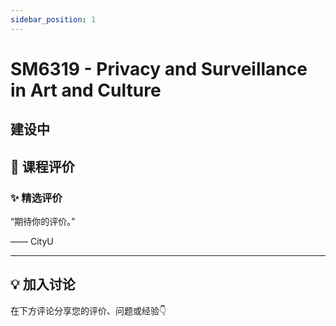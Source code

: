 ```yaml
---
sidebar_position: 1
---
```



# SM6319 - Privacy and Surveillance in Art and Culture

## 建设中

## **💬 课程评价**

### ✨ **精选评价**
<div className={commentStyles.commentBox}>
    <p className={commentStyles.commentText}>
        “期待你的评价。”
    </p>
    <p className={commentStyles.commentAuthor}>—— CityU</p>
</div>

---

## **💡 加入讨论**

在下方评论分享您的评价、问题或经验👇
<Utterances />

